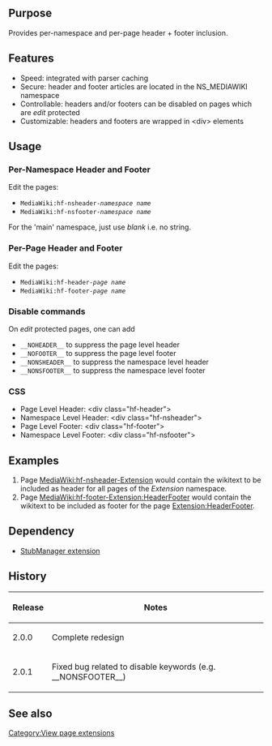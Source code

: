 {{Extension
|name        = HeaderFooter
|status      = stable
|author      = [[user:jldupont|Jean-Lou Dupont]]
|image       =
|version     = 2.0.1
|update      =
|mediawiki   = 1.10, 1.11, 1.12
|download    = [http://mediawiki.googlecode.com/svn/tags/HeaderFooter/ SVN]
|readme      =
|changelog   = See SVN ($Id: HeaderFooter.doc.wikitext 1170 2008-05-27 12:38:24Z jeanlou.dupont $)
|description = Provides per-namespace and per-page header + footer inclusion.
|parameters  =
|rights      =
|example     =
}}
== Purpose ==
Provides per-namespace and per-page header + footer inclusion.

== Features ==
* Speed: integrated with parser caching
* Secure: header and footer articles are located in the NS_MEDIAWIKI namespace
* Controllable: headers and/or footers can be disabled on pages which are ''edit'' protected
* Customizable: headers and footers are wrapped in <nowiki><div></nowiki> elements

== Usage ==
=== Per-Namespace Header and Footer ===
Edit the pages:
* <code>MediaWiki:hf-nsheader-''namespace name'' </code>
* <code>MediaWiki:hf-nsfooter-''namespace name'' </code>
For the 'main' namespace, just use ''blank'' i.e. no string.
=== Per-Page Header and Footer ===
Edit the pages:
* <code>MediaWiki:hf-header-''page name'' </code>
* <code>MediaWiki:hf-footer-''page name'' </code>
=== Disable commands ===
On ''edit'' protected pages, one can add
* <code>__NOHEADER__</code> to suppress the page level header
* <code>__NOFOOTER__</code> to suppress the page level footer
* <code>__NONSHEADER__</code> to suppress the namespace level header
* <code>__NONSFOOTER__</code> to suppress the namespace level footer
=== CSS ===
* Page Level Header: <nowiki><div class="hf-header"></nowiki>
* Namespace Level Header: <nowiki><div class="hf-nsheader"></nowiki>
* Page Level Footer: <nowiki><div class="hf-footer"></nowiki>
* Namespace Level Footer: <nowiki><div class="hf-nsfooter"></nowiki>

== Examples ==
# Page [[MediaWiki:hf-nsheader-Extension]] would contain the wikitext to be included as header for all pages of the ''Extension'' namespace.
# Page [[MediaWiki:hf-footer-Extension:HeaderFooter]] would contain the wikitext to be included as footer for the page [[Extension:HeaderFooter]].

== Dependency ==
* [[Extension:StubManager|StubManager extension]]
{{Pear|HeaderFooter}}

== History ==
{|class=datatable
! Release !! Notes
|-
| 2.0.0 || Complete redesign
|-
| 2.0.1 || Fixed bug related to disable keywords (e.g. __NONSFOOTER__)
|}

== See also ==
[[Category:View page extensions]]
